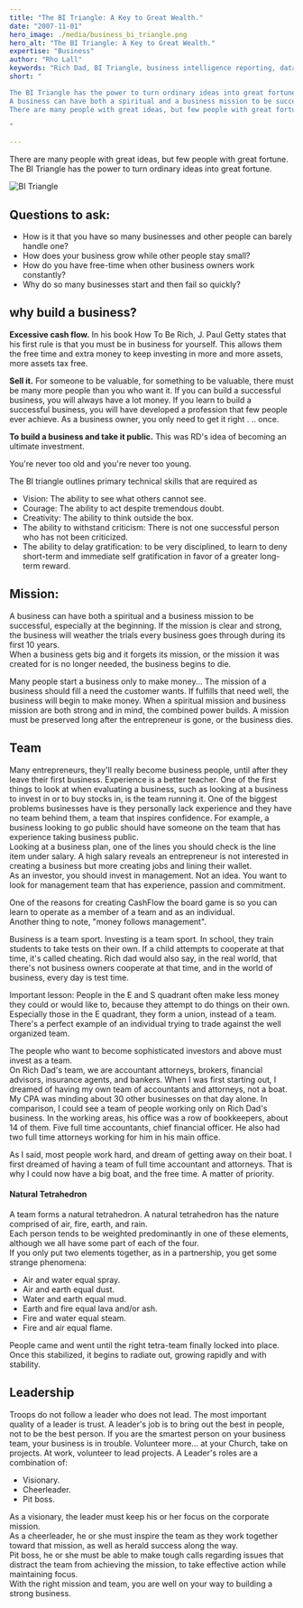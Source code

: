 ```yaml
---
title: "The BI Triangle: A Key to Great Wealth."
date: "2007-11-01"
hero_image: ./media/business_bi_triangle.png
hero_alt: "The BI Triangle: A Key to Great Wealth."
expertise: "Business"
author: "Rho Lall"
keywords: "Rich Dad, BI Triangle, business intelligence reporting, data driven decision making, data driven marketing, data driven decisions, using data to make decisions"
short: "

The BI Triangle has the power to turn ordinary ideas into great fortune.  
A business can have both a spiritual and a business mission to be successful.
There are many people with great ideas, but few people with great fortune.  

"

---
```


There are many people with great ideas, but few people with great fortune.  The BI Triangle has the power to turn ordinary ideas into great fortune.   

![BI Triangle](./media/content/bi_triangle.png)

## Questions to ask:   

- How is it that you have so many businesses and other people can barely handle one?
- How does your business grow while other people stay small?
- How do you have free-time when other business owners work constantly?
- Why do so many businesses start and then fail so quickly?

## why build a business?

**Excessive cash flow.** In his book How To Be Rich, J. Paul Getty states that his first rule is that you must be in business for yourself. 
This allows them the free time and extra money to keep investing in more and more assets, more assets tax free.

**Sell it.** For someone to be valuable, for something to be valuable, there must be many more people than you who want it.
If you can build a successful business, you will always have a lot money.
If you learn to build a successful business, you will have developed a profession that few people ever achieve. 
As a business owner, you only need to get it right . .. once.

**To build a business and take it public.** This was RD's idea of becoming an ultimate investment.

You're never too old and you're never too young.

The BI triangle outlines primary technical skills that are required as

- Vision: The ability to see what others cannot see. 
- Courage: The ability to act despite tremendous doubt.
- Creativity: The ability to think outside the box.
- The ability to withstand criticism: There is not one successful person who has not been criticized. 
- The ability to delay gratification: to be very disciplined, to learn to deny short-term and immediate self gratification in favor of a greater long-term reward.

## Mission:

A business can have both a spiritual and a business mission to be successful, especially at the beginning. 
If the mission is clear and strong, the business will weather the trials every business goes through during its first 10 years.  
When a business gets big and it forgets its mission, or the mission it was created for is no longer needed, the business begins to die.

Many people start a business only to make money... 
The mission of a business should fill a need the customer wants. If fulfills that need well, the business will begin to make money.
When a spiritual mission and business mission are both strong and in mind, the combined power builds.
A mission must be preserved long after the entrepreneur is gone, or the business dies.

## Team

Many entrepreneurs, they'll really become business people, until after they leave their first business. Experience is a better teacher.
One of the first things to look at when evaluating a business, such as looking at a business to invest in or to buy stocks in, is the team running it.
One of the biggest problems businesses have is they personally lack experience and they have no team behind them, a team that inspires confidence.
For example, a business looking to go public should have someone on the team that has experience taking business public.  
Looking at a business plan, one of the lines you should check is the line item under salary.
A high salary reveals an entrepreneur is not interested in creating a business but more creating jobs and lining their wallet.  
As an investor, you should invest in management.  Not an idea.  You want to look for management team that has experience, passion and commitment.   

One of the reasons for creating CashFlow the board game is so you can learn to operate as a member of a team and as an individual.  
Another thing to note, "money follows management".  

Business is a team sport. Investing is a team sport.
In school, they train students to take tests on their own. If a child attempts to cooperate at that time, it's called cheating. 
Rich dad would also say, in the real world, that there's not business owners cooperate at that time, and in the world of business, every day is test time.

Important lesson: People in the E and S quadrant often make less money they could or would like to, because they attempt to do things on their own. 
Especially those in the E quadrant, they form a union, instead of a team. 
There's a perfect example of an individual trying to trade against the well organized team.

The people who want to become sophisticated investors and above must invest as a team.  
On Rich Dad's team, we are accountant attorneys, brokers, financial advisors, insurance agents, and bankers.
When I was first starting out, I dreamed of having my own team of accountants and attorneys, not a boat.
My CPA was minding about 30 other businesses on that day alone.
In comparison, I could see a team of people working only on Rich Dad's business. 
In the working areas, his office was a row of bookkeepers, about 14 of them. 
Five full time accountants, chief financial officer. He also had two full time attorneys working for him in his main office.

As I said, most people work hard, and dream of getting away on their boat. 
I first dreamed of having a team of full time accountant and attorneys. 
That is why I could now have a big boat, and the free time. A matter of priority.

#### Natural Tetrahedron

A team forms a natural tetrahedron. A natural tetrahedron has the nature comprised of air, fire, earth, and rain.  
Each person tends to be weighted predominantly in one of these elements, although we all have some part of each of the four.  
If you only put two elements together, as in a partnership, you get some strange phenomena:

- Air and water equal spray.
- Air and earth equal dust.
- Water and earth equal mud.
- Earth and fire equal lava and/or ash.
- Fire and water equal steam.
- Fire and air equal flame.

People came and went until the right tetra-team finally locked into place.  Once this stabilized, it begins to radiate out, growing rapidly and with stability.   

## Leadership

Troops do not follow a leader who does not lead.
The most important quality of a leader is trust.
A leader's job is to bring out the best in people, not to be the best person.
If you are the smartest person on your business team, your business is in trouble.
Volunteer more... at your Church, take on projects.  At work, volunteer to lead projects.
A Leader's roles are a combination of:

- Visionary.
- Cheerleader.
- Pit boss.

As a visionary, the leader must keep his or her focus on the corporate mission.  
As a cheerleader, he or she must inspire the team as they work together toward that mission, as well as herald success along the way.   
Pit boss, he or she must be able to make tough calls regarding issues that distract the team from achieving the mission, 
to take effective action while maintaining focus.   
With the right mission and team, you are well on your way to building a strong business.
